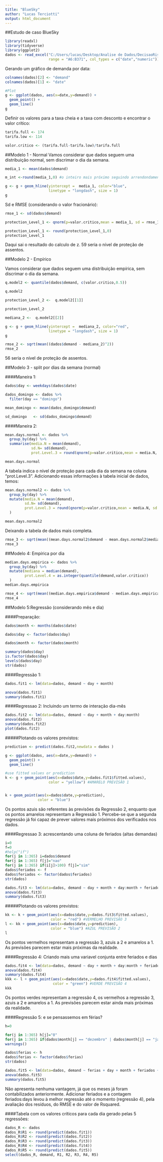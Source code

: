 ```yaml
---
title: "BlueSky"
author: "Lucas Terciotti"
output: html_document
---
```

##Estudo de caso BlueSky

```r
library(readxl)
library(tidyverse)
library(ggplot2)
dados <- read_excel("C:/Users/lucas/Desktop/Analise de Dados/DecisaoRisco/BlueSky_Single-Leg_demand.xls",
                    range = "A6:B371", col_types = c("date","numeric"))
```

Gerando um gráfico de demanda por data:

```r
colnames(dados)[2] <- "demand"
colnames(dados)[1] <- "date"

#Plot
g <- ggplot(dados, aes(x=date,y=demand)) +
  geom_point() +
  geom_line()
g
```

Definir os valores para a taxa cheia e a taxa com desconto e encontrar o valor crítico:

```r
tarifa.full <- 174
tarifa.low <- 114

valor.critico <- (tarifa.full-tarifa.low)/tarifa.full

```

##Modelo 1 - Normal
Vamos considerar que dados seguem uma distribuição normal, sem discrimar o dia da semana.

```r
media_1 <- mean(dados$demand)

m_int <-round(media_1,0) #o inteiro mais próximo seguindo arrendondamento

g <- g + geom_hline(yintercept =  media_1, color="blue",
                    linetype = "longdash", size = 1)
g
```

Sd e RMSE (considerando o valor fracionário):

```r
rmse_1 <- sd(dados$demand)

protection_Level_1 <- qnorm(p=valor.critico,mean = media_1, sd = rmse_1 )

protection_Level_1 <- round(protection_Level_1,0)
protection_Level_1
```

Daqui sai o resultado do calculo de z. 
59 seria o nível de proteção de assentos.

##Modelo 2 - Empírico

Vamos considerar que dados seguem uma distribuição empírica, sem discrimar o dia da semana.

```r
q.model2 <- quantile(dados$demand, c(valor.critico,0.5)) 

q.model2

protection_Level_2 <-  q.model2[[1]]

protection_Level_2

mediana_2 <-  q.model2[[2]]

g <- g + geom_hline(yintercept =  mediana_2, color="red",
                    linetype = "longdash", size = 1)
g

rmse_2 <- sqrt(mean((dados$demand - mediana_2)^2))
rmse_2
```

56 seria o nível de proteção de assentos.

##Modelo 3 - split por dias da semana (normal)

####Maneira 1:
```r
dados$day <- weekdays(dados$date)

dados_domingo <- dados %>%
  filter(day == "domingo") 

mean_domingo <- mean(dados_domingo$demand)

sd_domingo   <- sd(dados_domingo$demand)

```

####Maneira 2:
```r
mean.days.normal <- dados %>%
  group_by(day) %>%
  summarise(media.N = mean(demand),
            sd.N= sd(demand),
            prot.Level.3 = round(qnorm(p=valor.critico,mean = media.N, sd = sd.N)))

mean.days.normal
```

A tabela indica o nível de proteção para cada dia da semana na coluna "prot.Level.3".
Adicionando essas informações à tabela inicial de dados, temos:

```r
mean.days.normal2 <- dados %>%
  group_by(day) %>%
  mutate(media.N = mean(demand),
         sd.N= sd(demand),
         prot.Level.3 = round(qnorm(p=valor.critico,mean = media.N, sd = sd.N),0)
  )

mean.days.normal2
```

Deixando a tabela de dados mais completa.

```r
rmse_3 <- sqrt(mean((mean.days.normal2$demand - mean.days.normal2$media.N)^2))
rmse_3
```


##Modelo 4: Empírica por dia

```r
median.days.empirica <- dados %>%
  group_by(day) %>%
  mutate(mediana = median(demand),
         prot.Level.4 = as.integer(quantile(demand,valor.critico))
  )
median.days.empirica

rmse_4 <- sqrt(mean((median.days.empirica$demand - median.days.empirica$mediana)^2))
rmse_4
```


##Modelo 5:Regressão (considerando mês e dia)

####Preparação:
```r
dados$month <- months(dados$date)

dados$day <- factor(dados$day)

dados$month <- factor(dados$month)

summary(dados$day)
is.factor(dados$day)
levels(dados$day)
str(dados)
```


####Regressão 1:
```r
dados.fit1 <- lm(data=dados, demand ~ day + month)

anova(dados.fit1)
summary(dados.fit1)
```

####Regressao 2:
Incluindo um termo de interação dia-mês 

```r
dados.fit2 <- lm(data=dados, demand ~ day + month + day:month)
anova(dados.fit2)
summary(dados.fit2)
plot(dados.fit2)
```

#####Plotando os valores previstos:
```r
prediction <- predict(dados.fit2,newdata = dados )

g <- ggplot(dados, aes(x=date,y=demand)) +
  geom_point() +
  geom_line() 

#use fitted values or prediction
k <- g + geom_point(aes(x=dados$date,y=dados.fit1$fitted.values), 
                    color = "yellow") #AMARELO PREVISÃO 1


k + geom_point(aes(x=dados$date,y=prediction), 
               color = "blue")
```

Os pontos azuis são referentes às previsões da Regressão 2, enquanto que os pontos amarelos representam a Regressão 1. Percebe-se que a segunda regressão já foi capaz de prever valores mais próximos dos verificados nos dados.

####Regressao 3: acrescentando uma coluna de feriados (altas demandas)

```r
i=0
f=0
#help("if")
for(j in 1:365) i=dados$demand
for(j in 1:365) f[j]="nao"
for(j in 1:365) if(i[j]>100) f[j]="sim"
dados$feriados <- f
dados$feriados <- factor(dados$feriados)
str(dados)

dados.fit3 <- lm(data=dados, demand ~ day + month + day:month + feriados)
anova(dados.fit3)
summary(dados.fit3)
```

#####Plotando os valores previstos:
```r
kk <- k + geom_point(aes(x=dados$date,y=dados.fit3$fitted.values), 
                     color = "red") #VERMELHO PREVISÃO 3
l <- kk + geom_point(aes(x=dados$date,y=prediction), 
                     color = "blue") #AZUL PREVISÃO 2
l
```
Os pontos vermelhos representam a regressão 3, azuis a 2 e amarelos a 1. As previsões parecem estar mais próximas da realidade.

####Regressão 4: Criando mais uma variavel conjunta entre feriados e dias

```r
dados.fit4 <- lm(data=dados, demand ~ day + month + day:month + feriados + feriados:day)
anova(dados.fit4)
summary(dados.fit4)
kkk <- l + geom_point(aes(x=dados$date,y=dados.fit4$fitted.values), 
                      color = "green") #VERDE PREVISÃO 4
kkk
```

Os pontos verdes representam a regressão 4, os vermelhos a regressão 3, azuis a 2 e amarelos a 1. As previsões parecem estar ainda mais próximas da realidade.

####Regressão 5: e se pensassemos em férias?
```r
h=0

for(j in 1:365) h[j]="0"
for(j in 1:365) if(dados$month[j] == "dezembro" | dados$month[j] == "janeiro") h[j]="1"
warnings()

dados$ferias <- h
dados$ferias <- factor(dados$ferias)
str(dados)

dados.fit5 <- lm(data=dados, demand ~ ferias + day + month + feriados +day:month + feriados:day)
anova(dados.fit5)
summary(dados.fit5)
```

Não apresenta nenhuma vantagem, já que os meses já foram contabilizados anteriormente.
Adicionar feriados e a contagem feriados:days levou à melhor regressão até o momento (regressão 4), pela avaliação dos resíduos, do RMSE e do valor de Rsquared.

####Tabela com os valores críticos para cada dia gerado pelas 5 regressões:
```r
dados_R <- dados
dados_R$R1 <- round(predict(dados.fit1))
dados_R$R2 <- round(predict(dados.fit2))
dados_R$R3 <- round(predict(dados.fit3))
dados_R$R4 <- round(predict(dados.fit4))
dados_R$R5 <- round(predict(dados.fit5))
select(dados_R, demand, R1, R2, R3, R4, R5)

```


